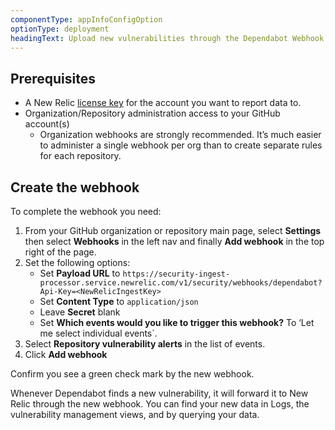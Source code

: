 ```yaml
---
componentType: appInfoConfigOption
optionType: deployment 
headingText: Upload new vulnerabilities through the Dependabot Webhook Integration
---
```


## Prerequisites

- A New Relic [license key](/docs/accounts-partnerships/install-new-relic/account-setup/license-key) for the account you want to report data to.
- Organization/Repository administration access to your GitHub account(s)
    - Organization webhooks are strongly recommended. It’s much easier to administer a single webhook per org than to create separate rules for each repository.

## Create the webhook

To complete the webhook you need:

1. From your GitHub organization or repository main page, select **Settings** then select **Webhooks** in the left nav and finally **Add webhook** in the top right of the page.
2. Set the following options:
    - Set **Payload URL** to `https://security-ingest-processor.service.newrelic.com/v1/security/webhooks/dependabot?Api-Key=<NewRelicIngestKey>`
    - Set **Content Type** to `application/json`
    - Leave **Secret** blank
    - Set **Which events would you like to trigger this webhook?** To ‘Let me select individual events`.
3. Select **Repository vulnerability alerts** in the list of events.
4. Click **Add webhook**

Confirm you see a green check mark by the new webhook.

Whenever Dependabot finds a new vulnerability, it will forward it to New Relic through the new webhook. You can find your new data in Logs, the vulnerability management views, and by querying your data.



